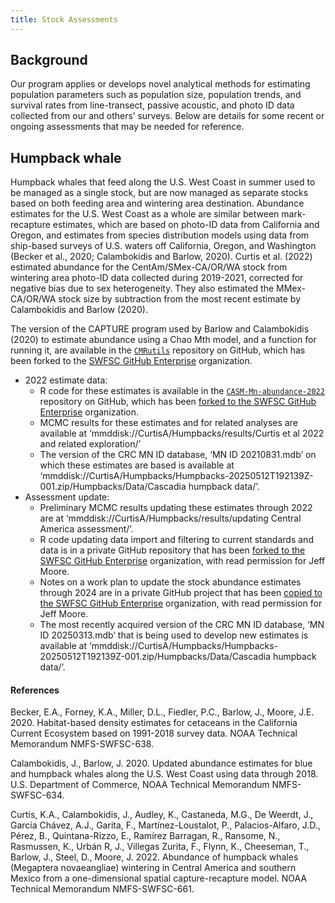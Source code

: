 ```yaml
---
title: Stock Assessments
---
```


## Background
Our program applies or develops novel analytical methods for estimating population parameters such as population size, population trends, and survival rates from line-transect, passive acoustic, and photo ID data collected from our and others’ surveys. Below are details for some recent or ongoing assessments that may be needed for reference. 

## Humpback whale
Humpback whales that feed along the U.S. West Coast in summer used to be managed as a single stock, but are now managed as separate stocks based on both feeding area and wintering area destination. Abundance estimates for the U.S. West Coast as a whole are similar between mark-recapture estimates, which are based on photo-ID data from California and Oregon, and estimates from species distribution models using data from ship-based surveys of U.S. waters off California, Oregon, and Washington (Becker et al., 2020; Calambokidis and Barlow, 2020). Curtis et al. (2022) estimated abundance for the CentAm/SMex-CA/OR/WA stock from wintering area photo-ID data collected during 2019-2021, corrected for negative bias due to sex heterogeneity. They also estimated the MMex-CA/OR/WA stock size by subtraction from the most recent estimate by Calambokidis and Barlow (2020). 

The version of the CAPTURE program used by Barlow and Calambokidis (2020) to estimate abundance using a Chao Mth model, and a function for running it, are available in the [`CMRutils`](https://github.com/kacurtis/CMRutils) repository on GitHub, which has been forked to the [SWFSC GitHub Enterprise](https://github.com/SWFSC/CMRutils) organization.

* 2022 estimate data:
    + R code for these estimates is available in the [`CASM-Mn-abundance-2022`](https://github.com/kacurtis/CASM-Mn-abundance-2022) repository on GitHub, which has been [forked to the SWFSC GitHub Enterprise](https://github.com/SWFSC/CASM-Mn-abundance-2022) organization. 
    + MCMC results for these estimates and for related analyses are available at 'mmddisk://CurtisA/Humpbacks/results/Curtis et al 2022 and related exploration/'
    + The version of the CRC MN ID database, 'MN ID 20210831.mdb' on which these estimates are based is available at 'mmddisk://CurtisA/Humpbacks/Humpbacks-20250512T192139Z-001.zip/Humpbacks/Data/Cascadia humpback data/'. 

* Assessment update:
    + Preliminary MCMC results updating these estimates through 2022 are at 'mmddisk://CurtisA/Humpbacks/results/updating Central America assessment/'.
    + R code updating data import and filtering to current standards and data is in a private GitHub repository that has been [forked to the SWFSC GitHub Enterprise](https://github.com/SWFSC/Mn-sandbox) organization, with read permission for Jeff Moore.
    + Notes on a work plan to update the stock abundance estimates through 2024 are in a private GitHub project that has been [copied to the SWFSC GitHub Enterprise](https://github.com/orgs/SWFSC/projects/11) organization, with read permission for Jeff Moore.
    + The most recently acquired version of the CRC MN ID database, 'MN ID 20250313.mdb' that is being used to develop new estimates is available at 'mmddisk://CurtisA/Humpbacks/Humpbacks-20250512T192139Z-001.zip/Humpbacks/Data/Cascadia humpback data/'. 

#### References

Becker, E.A., Forney, K.A., Miller, D.L., Fiedler, P.C., Barlow, J., Moore, J.E. 2020. Habitat-based density estimates for cetaceans in the California Current Ecosystem based on 1991-2018 survey data. NOAA Technical Memorandum NMFS-SWFSC-638.

Calambokidis, J., Barlow, J. 2020. Updated abundance estimates for blue and humpback whales along the U.S. West Coast using data through 2018. U.S. Department of Commerce, NOAA Technical Memorandum NMFS-SWFSC-634.

Curtis, K.A., Calambokidis, J., Audley, K., Castaneda, M.G., De Weerdt, J., García Chávez, A.J., Garita, F., Martínez-Loustalot, P., Palacios-Alfaro, J.D., Pérez, B., Quintana-Rizzo, E., Ramírez Barragan, R., Ransome, N., Rasmussen, K., Urbán R, J., Villegas Zurita, F., Flynn, K., Cheeseman, T., Barlow, J., Steel, D., Moore, J. 2022. Abundance of humpback whales (Megaptera novaeangliae) wintering in Central America and southern Mexico from a one-dimensional spatial capture-recapture model. NOAA Technical Memorandum NMFS-SWFSC-661.
